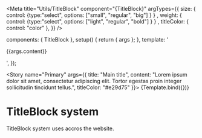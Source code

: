 
<Meta title="Utils/TitleBlock" component="{TitleBlock}" argTypes={{
  size: { control: {type:"select", options: ["small", "regular", "big"] } } ,
  weight: { control: {type:"select", options: ["light", "regular", "bold"] } } ,
  titleColor: { control: "color" },
}} />

  components: { TitleBlock },
  setup() {
    return { args };
  },
  template: '<TitleBlock v-bind="args"><p>{{args.content}}</p></TitleBlock>',
});


<Story
  name="Primary"
  args={{
    title: "Main title",
    content: "Lorem ipsum dolor sit amet, consectetur adipiscing elit. Tortor egestas proin integer sollicitudin tincidunt tellus.",
    titleColor: "#e29d75"
  }}>
  {Template.bind({})}
</Story>


# TitleBlock system

TitleBlock system uses accros the website.
